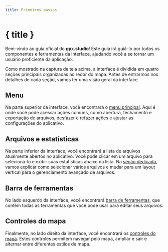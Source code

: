 ```yaml
---
title: Primeiros passos
---
```


<script lang="ts">
</script>

# { title }

Bem-vindo ao guia oficial do **gpx.studio**!
Este guia irá guiá-lo por todos os componentes e ferramentas da interface, ajudando você a se tornar um usuário proficiente da aplicação.

<DocsImage src="getting-started/interface" alt="Interface do gpx.studio." />

Como mostrado na captura de tela acima, a interface é dividida em quatro seções principais organizadas ao redor do mapa. 
Antes de entrarmos nos detalhes de cada seção, vamos ter uma visão geral da interface.

## Menu

Na parte superior da interface, você encontrará o [menu principal](./menu).
Aqui é onde você pode acessar ações comuns, como abertura, fechamento e exportação de arquivos, desfazer e refazer ações e ajustar as configurações do aplicativo.

## Arquivos e estatísticas

Na parte inferior da interface, você encontrará a lista de arquivos atualmente abertos no aplicativo.
Você pode clicar em um arquivo para selecioná-lo e exibir suas estatísticas abaixo da lista.
Na [seção dedicada](./files-and-stats), vamos explicar como selecionar vários arquivos e mudar para um layout vertical para o gerenciamento avançado de arquivos.

## Barra de ferramentas

No lado esquerdo da interface, você encontrará [barra de ferramentas](./toolbar), que contém todas as ferramentas que você pode usar para editar seus arquivos.

## Controles do mapa

Finalmente, no lado direito da interface, você encontrará os [controles do mapa](./map-controls).
Estes controles permitem navegar pelo mapa, ampliar e sair e alternar entre diferentes estilos de mapa.
